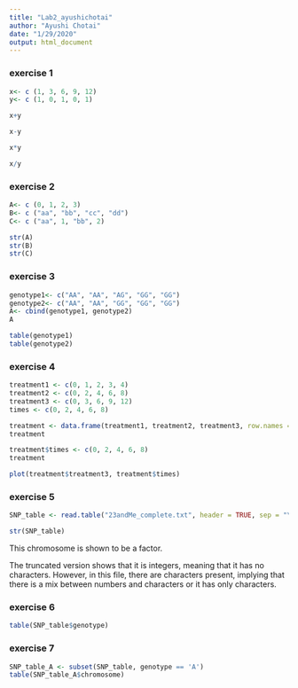 ```yaml
---
title: "Lab2_ayushichotai"
author: "Ayushi Chotai"
date: "1/29/2020"
output: html_document
---
```


### exercise 1
```r
x<- c (1, 3, 6, 9, 12)
y<- c (1, 0, 1, 0, 1)

x+y

x-y

x*y

x/y
```

### exercise 2
```r
A<- c (0, 1, 2, 3)
B<- c ("aa", "bb", "cc", "dd")
C<- c ("aa", 1, "bb", 2)

str(A)
str(B)
str(C)
```

### exercise 3
```r

genotype1<- c("AA", "AA", "AG", "GG", "GG")
genotype2<- c("AA", "AA", "GG", "GG", "GG")
A<- cbind(genotype1, genotype2)
A

table(genotype1)
table(genotype2)
```

### exercise 4
```r
treatment1 <- c(0, 1, 2, 3, 4)
treatment2 <- c(0, 2, 4, 6, 8)
treatment3 <- c(0, 3, 6, 9, 12)
times <- c(0, 2, 4, 6, 8)

treatment <- data.frame(treatment1, treatment2, treatment3, row.names = times)
treatment

treatment$times <- c(0, 2, 4, 6, 8)
treatment

plot(treatment$treatment3, treatment$times)
```

### exercise 5
```r
SNP_table <- read.table("23andMe_complete.txt", header = TRUE, sep = "\t")

str(SNP_table)
```

This chromosome is shown to be a factor.

The truncated version shows that it is integers, meaning that it has no characters. However, in this file, there are characters present, implying that there is a mix between numbers and characters or it has only characters.

### exercise 6
```r
table(SNP_table$genotype)
```

### exercise 7
```r
SNP_table_A <- subset(SNP_table, genotype == 'A')
table(SNP_table_A$chromosome)
```
